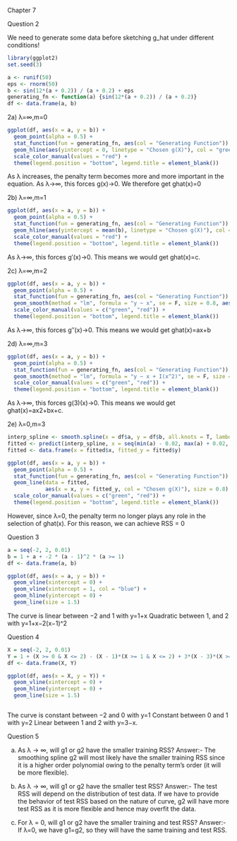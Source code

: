 
Chapter 7

Question 2

We need to generate some data before sketching g_hat under different conditions!
```{r}
library(ggplot2)
set.seed(3)

a <- runif(50)
eps <- rnorm(50)
b <- sin(12*(a + 0.2)) / (a + 0.2) + eps
generating_fn <- function(a) {sin(12*(a + 0.2)) / (a + 0.2)}
df <- data.frame(a, b)

```

2a) λ=∞,m=0
```{r}
ggplot(df, aes(x = a, y = b)) + 
  geom_point(alpha = 0.5) + 
  stat_function(fun = generating_fn, aes(col = "Generating Function")) + 
  geom_hline(aes(yintercept = 0, linetype = "Chosen g(X)"), col = "green", size = 0.8) + 
  scale_color_manual(values = "red") + 
  theme(legend.position = "bottom", legend.title = element_blank())
```


As λ increases, the penalty term becomes more and more important in the equation.
As λ→∞, this forces g(x)→0.
We therefore get ghat(x)=0


2b) λ=∞,m=1
```{r}
ggplot(df, aes(x = a, y = b)) + 
  geom_point(alpha = 0.5) + 
  stat_function(fun = generating_fn, aes(col = "Generating Function")) + 
  geom_hline(aes(yintercept = mean(b), linetype = "Chosen g(X)"), col = "green", size = 0.8) + 
  scale_color_manual(values = "red") + 
  theme(legend.position = "bottom", legend.title = element_blank())
```


As λ→∞, this forces g′(x)→0.
This means we would get ghat(x)=c.



2c) λ=∞,m=2
```{r}
ggplot(df, aes(x = a, y = b)) + 
  geom_point(alpha = 0.5) + 
  stat_function(fun = generating_fn, aes(col = "Generating Function")) + 
  geom_smooth(method = "lm", formula = "y ~ x", se = F, size = 0.8, aes(col = "Chosen g(X)")) + 
  scale_color_manual(values = c("green", "red")) + 
  theme(legend.position = "bottom", legend.title = element_blank())
```


As λ→∞, this forces g′′(x)→0.
This means we would get ghat(x)=ax+b


2d) λ=∞,m=3
```{r}
ggplot(df, aes(x = a, y = b)) + 
  geom_point(alpha = 0.5) + 
  stat_function(fun = generating_fn, aes(col = "Generating Function")) + 
  geom_smooth(method = "lm", formula = "y ~ x + I(x^2)", se = F, size = 0.8, aes(col = "Chosen g(X)")) + 
  scale_color_manual(values = c("green", "red")) + 
  theme(legend.position = "bottom", legend.title = element_blank())
```


As λ→∞, this forces g(3)(x)→0.
This means we would get ghat(x)=ax2+bx+c.


2e) λ=0,m=3
```{r}
interp_spline <- smooth.spline(x = df$a, y = df$b, all.knots = T, lambda = 0.0000000000001)
fitted <- predict(interp_spline, x = seq(min(a) - 0.02, max(a) + 0.02, by = 0.0001))
fitted <- data.frame(x = fitted$x, fitted_y = fitted$y)

ggplot(df, aes(x = a, y = b)) + 
  geom_point(alpha = 0.5) + 
  stat_function(fun = generating_fn, aes(col = "Generating Function")) + 
  geom_line(data = fitted, 
            aes(x = x, y = fitted_y, col = "Chosen g(X)"), size = 0.8) + 
  scale_color_manual(values = c("green", "red")) + 
  theme(legend.position = "bottom", legend.title = element_blank())
```


However, since λ=0, the penalty term no longer plays any role in the selection of ghat(x). For this reason, we can achieve RSS = 0




Question 3
```{r}
a = seq(-2, 2, 0.01)
b = 1 + a + -2 * (a - 1)^2 * (a >= 1)
df <- data.frame(a, b)

ggplot(df, aes(x = a, y = b)) + 
  geom_vline(xintercept = 0) + 
  geom_vline(xintercept = 1, col = "blue") + 
  geom_hline(yintercept = 0) + 
  geom_line(size = 1.5)

```


The curve is linear between −2 and 1 with y=1+x 
Quadratic between 1, and 2 with y=1+x−2(x−1)^2


Question 4
```{r}
X = seq(-2, 2, 0.01)
Y = 1 + (X >= 0 & X <= 2) - (X - 1)*(X >= 1 & X <= 2) + 3*(X - 3)*(X >= 3 & X <= 4) + 3*(X > 4 & X <= 5)
df <- data.frame(X, Y)

ggplot(df, aes(x = X, y = Y)) + 
  geom_vline(xintercept = 0) + 
  geom_hline(yintercept = 0) + 
  geom_line(size = 1.5)



```


The curve is constant between −2 and 0 with y=1
Constant between 0 and 1 with y=2
Linear between 1 and 2 with y=3−x.



Question 5

a) As λ → ∞, will g1 or g2 have the smaller training RSS?
Answer:- The smoothing spline g2 will most likely have the smaller training RSS since it is a higher order polynomial owing to the penalty term's order (it will be more flexible).

b) As λ → ∞, will g1 or g2 have the smaller test RSS?
Answer:-  The test RSS will depend on the distribution of test data. If we have to provide the behavior of test RSS based on the nature of curve, g2 will have more test RSS as it is more flexible and hence may overfit the data.

c) For λ = 0, will g1 or g2 have the smaller training and test RSS?
Answer:- If λ=0, we have g1=g2, so they will have the same training and test RSS.